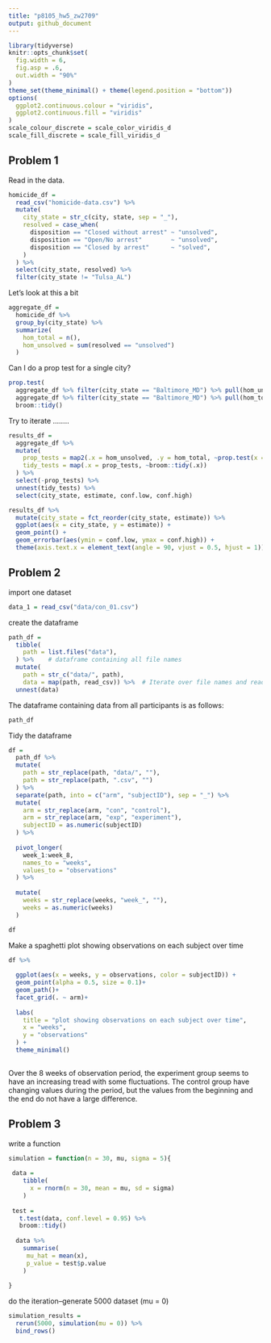 ```yaml
---
title: "p8105_hw5_zw2709"
output: github_document
---
```


```r
library(tidyverse)
knitr::opts_chunk$set(
  fig.width = 6,
  fig.asp = .6,
  out.width = "90%"
)
theme_set(theme_minimal() + theme(legend.position = "bottom"))
options(
  ggplot2.continuous.colour = "viridis",
  ggplot2.continuous.fill = "viridis"
)
scale_colour_discrete = scale_color_viridis_d
scale_fill_discrete = scale_fill_viridis_d
```

## Problem 1

Read in the data.

```r
homicide_df = 
  read_csv("homicide-data.csv") %>% 
  mutate(
    city_state = str_c(city, state, sep = "_"),
    resolved = case_when(
      disposition == "Closed without arrest" ~ "unsolved",
      disposition == "Open/No arrest"        ~ "unsolved",
      disposition == "Closed by arrest"      ~ "solved",
    )
  ) %>% 
  select(city_state, resolved) %>% 
  filter(city_state != "Tulsa_AL")
```


Let's look at this a bit

```r
aggregate_df = 
  homicide_df %>% 
  group_by(city_state) %>% 
  summarize(
    hom_total = n(),
    hom_unsolved = sum(resolved == "unsolved")
  )
```

Can I do a prop test for a single city?

```r
prop.test(
  aggregate_df %>% filter(city_state == "Baltimore_MD") %>% pull(hom_unsolved), 
  aggregate_df %>% filter(city_state == "Baltimore_MD") %>% pull(hom_total)) %>% 
  broom::tidy()
```

Try to iterate ........

```r
results_df = 
  aggregate_df %>% 
  mutate(
    prop_tests = map2(.x = hom_unsolved, .y = hom_total, ~prop.test(x = .x, n = .y)),
    tidy_tests = map(.x = prop_tests, ~broom::tidy(.x))
  ) %>% 
  select(-prop_tests) %>% 
  unnest(tidy_tests) %>% 
  select(city_state, estimate, conf.low, conf.high)
```



```r
results_df %>% 
  mutate(city_state = fct_reorder(city_state, estimate)) %>% 
  ggplot(aes(x = city_state, y = estimate)) +
  geom_point() + 
  geom_errorbar(aes(ymin = conf.low, ymax = conf.high)) + 
  theme(axis.text.x = element_text(angle = 90, vjust = 0.5, hjust = 1))
```






## Problem 2 


import one dataset 

```r
data_1 = read_csv("data/con_01.csv")
```


create the dataframe 

```r
path_df = 
  tibble(
    path = list.files("data"),
  ) %>%    # dataframe containing all file names
  mutate(
    path = str_c("data/", path),
    data = map(path, read_csv)) %>%  # Iterate over file names and read in data for each subject, saved in the new variable "data"
  unnest(data)

```

The dataframe containing data from all participants is as follows:
```r
path_df
```

Tidy the dataframe
```r
df = 
  path_df %>% 
  mutate(
    path = str_replace(path, "data/", ""),
    path = str_replace(path, ".csv", "")
  ) %>% 
  separate(path, into = c("arm", "subjectID"), sep = "_") %>% 
  mutate(
    arm = str_replace(arm, "con", "control"),
    arm = str_replace(arm, "exp", "experiment"),
    subjectID = as.numeric(subjectID)
  ) %>% 
  
  pivot_longer(
    week_1:week_8,
    names_to = "weeks",
    values_to = "observations"
  ) %>% 
  
  mutate(
    weeks = str_replace(weeks, "week_", ""),
    weeks = as.numeric(weeks)
  )

df
```


Make a spaghetti plot showing observations on each subject over time

```r
df %>% 
  
  ggplot(aes(x = weeks, y = observations, color = subjectID)) +
  geom_point(alpha = 0.5, size = 0.1)+
  geom_path()+
  facet_grid(. ~ arm)+
  
  labs(
    title = "plot showing observations on each subject over time",
    x = "weeks",
    y = "observations"
  ) +
  theme_minimal()
  
```

Over the 8 weeks of observation period, the experiment group seems to have an increasing tread with some fluctuations. The control group have changing values during the period, but the values from the beginning and the end do not have a large difference.



## Problem 3

write a function 
```r
simulation = function(n = 30, mu, sigma = 5){
  
 data = 
    tibble(
      x = rnorm(n = 30, mean = mu, sd = sigma)
    )
  
 test = 
   t.test(data, conf.level = 0.95) %>% 
   broom::tidy() 
  
  data %>% 
    summarise(
     mu_hat = mean(x), 
     p_value = test$p.value
    )
  
}
```


do the iteration--generate 5000 dataset (mu = 0)
```r
simulation_results = 
  rerun(5000, simulation(mu = 0)) %>% 
  bind_rows()
```




